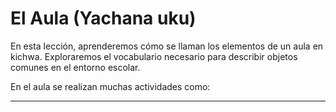 
# El Aula (Yachana uku)
En esta lección, aprenderemos cómo se llaman los elementos de un aula en kichwa. 
Exploraremos el vocabulario necesario para describir objetos comunes en el entorno escolar.

<ImageFlipContainer lecture="classroom" notTag='verb'/>

En el aula se realizan muchas actividades como:

<ImageFlipContainer lecture="classroom" tag='verb'/>

<hr />
<Quiz lecture="classroom" />